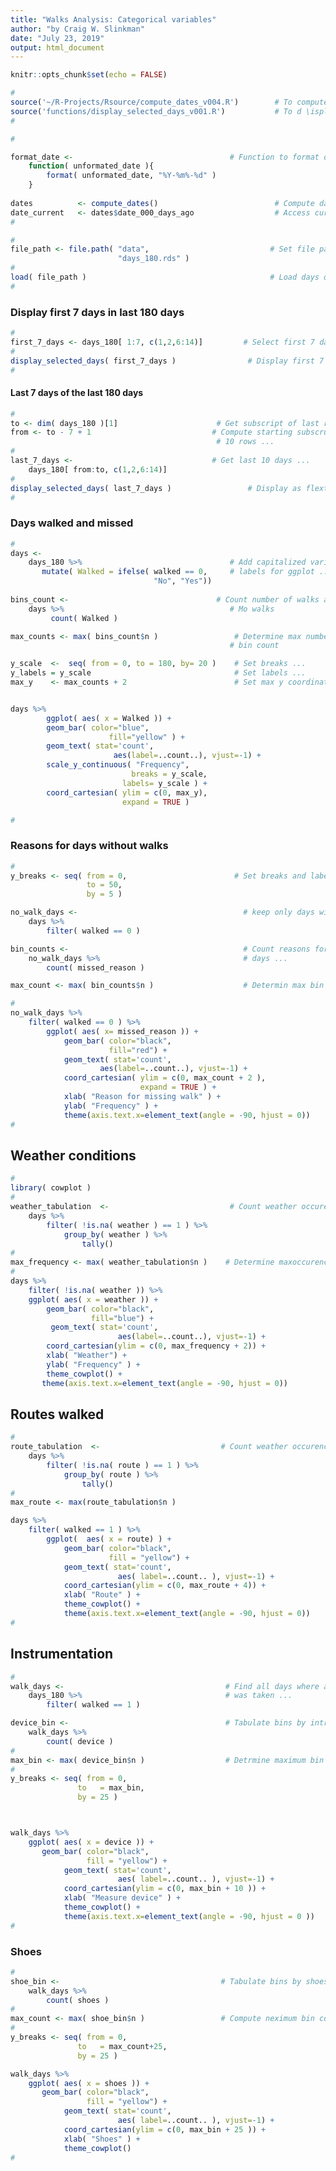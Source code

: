 ```yaml
---
title: "Walks Analysis: Categorical variables"
author: "by Craig W. Slinkman"
date: "July 23, 2019"
output: html_document
---
```


```r
knitr::opts_chunk$set(echo = FALSE)
```

```r
#
source('~/R-Projects/Rsource/compute_dates_v004.R')        # To compute dates ...
source('functions/display_selected_days_v001.R')           # To d \isplay days  ...
#
```
 
 

```r
#

format_date <-                                   # Function to format dates 
    function( unformated_date ){
        format( unformated_date, "%Y-%m%-%d" )
    } 
        
dates          <- compute_dates()                          # Compute dates ...
date_current   <- dates$date_000_days_ago                  # Access current date ...
#
```

```r
#
file_path <- file.path( "data",                           # Set file path ...
                        "days_180.rds" ) 
#
load( file_path )                                         # Load days object ...
# 
```
 
 
### Display first 7 days in last 180 days 
 

```r
#
first_7_days <- days_180[ 1:7, c(1,2,6:14)]         # Select first 7 days ...
#                                                     
display_selected_days( first_7_days )                # Display first 7 days 
#
```
 
 
#### Last 7 days of the last 180 days 

```r
#
to <- dim( days_180 )[1]                      # Get subscript of last row...
from <- to - 7 + 1                           # Compute starting subscrupt of last
                                              # 10 rows ...
#
last_7_days <-                               # Get last 10 days ...
    days_180[ from:to, c(1,2,6:14)] 
#
display_selected_days( last_7_days )                 # Display as flextable ...
#
```
 
### Days walked and missed 

```r
#
days <- 
    days_180 %>%                                 # Add capitalized variable   
       mutate( Walked = ifelse( walked == 0,     # labels for ggplot ....
                                "No", "Yes")) 
    
bins_count <-                                 # Count number of walks and no
    days %>%                                     # Mo walks
         count( Walked )                         

max_counts <- max( bins_count$n )                 # Determine max number of bin 
                                                 # bin count 

y_scale  <-  seq( from = 0, to = 180, by= 20 )    # Set breaks ...
y_labels = y_scale                                # Set labels ...
max_y    <- max_counts + 2                        # Set max y coordinate  


days %>% 
        ggplot( aes( x = Walked )) + 
        geom_bar( color="blue",
                      fill="yellow" ) +
        geom_text( stat='count', 
                       aes(label=..count..), vjust=-1) +
        scale_y_continuous( "Frequency",
                           breaks = y_scale,
                         labels= y_scale ) +
        coord_cartesian( ylim = c(0, max_y), 
                         expand = TRUE )

#
```


### Reasons for days without walks 

```r
#
y_breaks <- seq( from = 0,                        # Set breaks and labels 
                 to = 50, 
                 by = 5 )      

no_walk_days <-                                     # keep only days with no walks ...
    days %>% 
        filter( walked == 0 )

bin_counts <-                                       # Count reasons for no walk
    no_walk_days %>%                                # days ...
        count( missed_reason )

max_count <- max( bin_counts$n )                    # Determin max bin count

#
no_walk_days %>% 
    filter( walked == 0 ) %>% 
        ggplot( aes( x= missed_reason )) +
            geom_bar( color="black",
                      fill="red") +
            geom_text( stat='count', 
                    aes(label=..count..), vjust=-1) +
            coord_cartesian( ylim = c(0, max_count + 2 ), 
                             expand = TRUE ) +
            xlab( "Reason for missing walk" ) +
            ylab( "Frequency" ) +
            theme(axis.text.x=element_text(angle = -90, hjust = 0))
#
```
 
 
## Weather conditions

```r
#
library( cowplot )
#
weather_tabulation  <-                           # Count weather occurences
    days %>%  
        filter( !is.na( weather ) == 1 ) %>% 
            group_by( weather ) %>% 
                tally()
#
max_frequency <- max( weather_tabulation$n )    # Determine maxoccurences
#
days %>% 
    filter( !is.na( weather )) %>% 
    ggplot( aes( x = weather )) +
        geom_bar( color="black",
                  fill="blue") +
         geom_text( stat='count', 
                        aes(label=..count..), vjust=-1) +
        coord_cartesian(ylim = c(0, max_frequency + 2)) +
        xlab( "Weather") +
        ylab( "Frequency" ) +
        theme_cowplot() +
       theme(axis.text.x=element_text(angle = -90, hjust = 0))


```
 
## Routes walked 
 
```r
#
route_tabulation  <-                           # Count weather occurences
    days %>%  
        filter( !is.na( route ) == 1 ) %>% 
            group_by( route ) %>% 
                tally()
#
max_route <- max(route_tabulation$n )

days %>% 
    filter( walked == 1 ) %>% 
        ggplot(  aes( x = route) ) +
            geom_bar( color="black",
                      fill = "yellow") +            
            geom_text( stat='count', 
                        aes( label=..count.. ), vjust=-1) +
            coord_cartesian(ylim = c(0, max_route + 4)) +
            xlab( "Route" ) +
            theme_cowplot() +
            theme(axis.text.x=element_text(angle = -90, hjust = 0))
#
```

## Instrumentation 

```r
#
walk_days <-                                    # Find all days where a walk 
    days_180 %>%                                # was taken ...
        filter( walked == 1 )

device_bin <-                                   # Tabulate bins by intrumentation ...
    walk_days %>% 
        count( device )
#
max_bin <- max( device_bin$n )                  # Detrmine maximum bin count
#
y_breaks <- seq( from = 0, 
               to   = max_bin,
               by = 25 )



walk_days %>% 
    ggplot( aes( x = device )) +
       geom_bar( color="black",
                 fill = "yellow") +            
            geom_text( stat='count', 
                        aes( label=..count.. ), vjust=-1) +
            coord_cartesian(ylim = c(0, max_bin + 10 )) +
            xlab( "Measure device" ) +
            theme_cowplot() +
            theme(axis.text.x=element_text(angle = -90, hjust = 0 ))
#       
```

### Shoes 


```r
# 
shoe_bin <-                                    # Tabulate bins by shoes ...
    walk_days %>% 
        count( shoes )
#
max_count <- max( shoe_bin$n )                 # Compute neximum bin count
#
y_breaks <- seq( from = 0, 
               to   = max_count+25,
               by = 25 )

walk_days %>% 
    ggplot( aes( x = shoes )) +
       geom_bar( color="black",
                 fill = "yellow") +            
            geom_text( stat='count', 
                        aes( label=..count.. ), vjust=-1) +
            coord_cartesian(ylim = c(0, max_bin + 25 )) +
            xlab( "Shoes" ) +
            theme_cowplot()
#  
```











